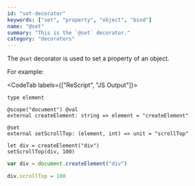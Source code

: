 ```yaml
---
id: "set-decorator"
keywords: ["set", "property", "object", "bind"]
name: "@set"
summary: "This is the `@set` decorator."
category: "decorators"
---
```


The `@set` decorator is used to set a property of an object.

For example:

<CodeTab labels={["ReScript", "JS Output"]}>

```re
type element

@scope("document") @val
external createElement: string => element = "createElement"

@set
external setScrollTop: (element, int) => unit = "scrollTop"

let div = createElement("div")
setScrollTop(div, 100)
```

```js
var div = document.createElement("div")

div.scrollTop = 100
```

</CodeTab>


